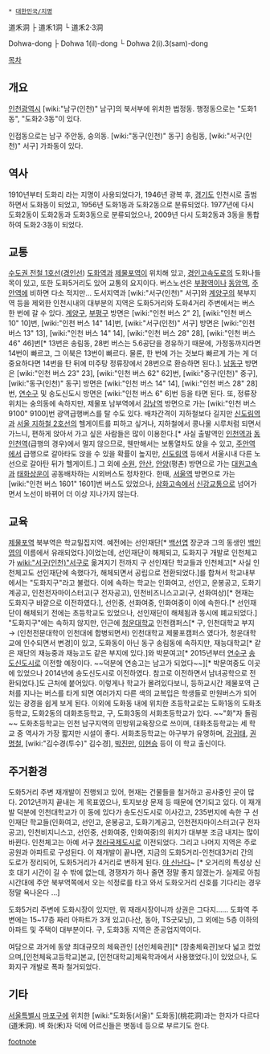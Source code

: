  * [[대한민국/지명]]

道禾洞
├ 道禾1洞
└ 道禾2·3洞

Dohwa-dong
├ Dohwa 1(il)-dong
└ Dohwa 2(i).3(sam)-dong

[[목차]]
== 개요 ==
[[인천광역시]] [wiki:"남구(인천)" 남구]의 북서부에 위치한 법정동. 행정동으로는 "도화1동", "도화2·3동"이 있다.

인접동으로는 남구 주안동, 숭의동. [wiki:"동구(인천)" 동구] 송림동, [wiki:"서구(인천)" 서구] 가좌동이 있다.

== 역사 ==
1910년부터 도화리 라는 지명이 사용되었다가, 1946년 광복 후, [[경기도]] 인천시로 출범하면서 도화동이 되었고, 1956년 도화1동과 도화2동으로 분류되었다. 1977년에 다시 도화2동이 도화2동과 도화3동으로 분류되었으나, 2009년 다시 도화2동과 3동을 통합하여 도화2·3동이 되었다.

== 교통 ==
[[수도권 전철 1호선]]([[경인선]]) [[도화역]]과 [[제물포역]]이 위치해 있고, [[경인고속도로]]의 도화나들목이 있고, 또한 도화5거리도 있어 교통의 요지이다. 버스노선은 [[부평역]]이나 [[동암역]], [[주안역]]에 비하면 다소 적지만… 도서지역과 [wiki:"서구(인천)" 서구]와 [[계양구]]의 북부지역 등을 제외한 인천시내의 대부분의 지역은 도화5거리와 도화4거리 주변에서는 버스 한 번에 갈 수 있다. [[계양구]], [[부평구]] 방면은 [wiki:"인천 버스 2" 2], [wiki:"인천 버스 10" 10]번,  [wiki:"인천 버스 14" 14]번, [wiki:"서구(인천)" 서구]  방면은 [wiki:"인천 버스 13" 13], [wiki:"인천 버스 14" 14], [wiki:"인천 버스 28" 28], [wiki:"인천 버스 46" 46]번[* 13번은 송림동, 28번 버스는 5.6공단을 경유하기 때문에, 가정동까지라면 14번이 빠르고, 그 이북은 13번이 빠르다. 물론, 한 번에 가는 것보다 빠르게 가는 게 더 중요하다면 14번을 탄 뒤에 미주탕 정류장에서 28번으로 환승하면 된다.]. [[남동구]] 방면은 [wiki:"인천 버스 23" 23], [wiki:"인천 버스 62" 62]번, [wiki:"중구(인천)" 중구], [wiki:"동구(인천)" 동구] 방면은 [wiki:"인천 버스 14" 14], [wiki:"인천 버스 28" 28]번, [[연수구]] 및 송도신도시 방면은 [wiki:"인천 버스 6" 6]번 등을 타면 된다. 또, 정류장 위치는 숭의동에 속하지만, 제물포 남부역에서 [[강남역]] 방면으로 가는 [wiki:"인천 버스 9100" 9100]번 광역급행버스를 탈 수도 있다. 배차간격이 지하철보다 길지만 [[신도림역]]과 [[서울 지하철 2호선]]의 헬게이트를 피하고 싶거나, 지하철에서 콩나물 시루처럼 되면서 가느니, 편하게 앉아서 가고 싶은 사람들은 많이 이용한다.[* 사실 출발역인 [[인천역]]과 [[동인천역]](급행의 경우)에서 멀지 않으므로, 웬만해서는 보통열차도 앉을 수 있고, [[주안역]]에서 급행으로 갈아타도 앉을 수 있을 확률이 높지만, [[신도림역]] 등에서 서울시내 다른 노선으로 갈아탄 뒤가 헬게이트.] 그 외에 [[수원]], [[안산]], [[안양]](평촌) 방면으로 가는 [[대원고속]]과 [[태화상운]]이 공동배차하는 시외버스도 정차한다. 한때, [[서울역]] 방면으로 가는 [wiki:"인천 버스 1601" 1601]번 버스도 있었으나, [[삼화고속]]에서 [[신강교통]]으로 넘어가면서 노선이 바뀌어 더 이상 지나가지 않는다.
== 교육 ==
[[제물포역]] 북부역은 학교밀집지역. 예전에는 선인재단[* [[백선엽]] 장군과 그의 동생인 [[백인엽]]의 이름에서 유래되었다.]이었는데, 선인재단이 해체되고, 도화지구 개발로 인천체고가 [[wiki:"서구(인천)"서구]]로 옮겨지기 전까지 구 선인재단 학교들과 인천체고[* 사실 인천체고도 선인재단에 속했다가, 해체되면서 공립으로 전환되었다.]를 합쳐서 학교내부에서는 "도화지구"라고 불렀다. 이에 속하는 학교는 인화여고, 선인고, 운봉공고, 도화기계공고, 인천전자마이스터고(구 전자공고), 인천비즈니스고교(구, 선화여상)[* 현재는 도화지구 바깥으로 이전하였다.], 선인중, 선화여중, 인화여중이 이에 속한다.[* 선인재단이 해체되기 전에는 초등학교도 있었으나, 선인재단이 해체됨과 동시에 폐교되었다.] "도화지구"에는 속하지 않지만, 인근에 [[청운대학교]] 인천캠퍼스[* 구, 인천대학교 부지 → (인천전문대학이 인천대에 합병되면서) 인천대학교 제물포캠퍼스 였다가, 청운대학교에 인수되면서 변경]이 있고, 도화동이 아닌 동구 송림동에 속하지만, 재능대학교[* 같은 재단의 재능중과 재능고도 같은 부지에 있다.]와 박문여고[* 2015년부터 [[연수구]] [[송도신도시]]로 이전할 예정이다. ~~덕분에 연송고는 남고가 되었다~~][* 박문여중도 이곳에 있었으나 2014년에 송도신도시로 이전하였다. 참고로 이전하면서 남녀공학으로 전환되었다.]도 근처에 붙어있다. 이렇게나 학교가 몰려있다보니, 등하교시간 제물포역 근처를 지나는 버스를 타게 되면 여러가지 다른 색의 교복입은 학생들로 만원버스가 되어있는 광경을 쉽게 보게 된다.
이외에 도화동 내에 위치한 초등학교로는 도화1동의 도화초등학교, 도화2동의 대화초등학교, 구, 도화3동의 서화초등학교가 있다. ~~"화"자 돌림~~ 도화초등학교는 인천 남구지역의 민방위교육장으로 쓰이며, 대화초등학교는 세 학교 중 역사가 가장 짧지만 시설이 좋다. 서화초등학교는 야구부가 유명하며, [[강귀태]], [[권명철]], [wiki:"김수경(투수)" 김수경], [[박진만]], [[이현승]] 등이 이 학교 출신이다.

== 주거환경 ==
도화5거리 주변 재개발이 진행되고 있어, 현재는 건물들을 철거하고 공사중인 곳이 많다. 2012년까지 끝내는 게 목표였으나, 토지보상 문제 등 때문에 연기되고 있다. 이 재개발 덕분에 인천대학교가 이 동에 있다가 송도신도시로 이사갔고, 235번지에 속한 구 선인재단 학교들(인화여고, 선인고, 운봉공고, 도화기계공고, 인천전자마이스터고(구 전자공고), 인천비지니스고, 선인중, 선화여중, 인화여중)의 위치가 대부분 조금 내지는 많이 바뀐다. 인천체고는 아예 서구 [[청라국제도시]]로 이전되었다. 그리고 나머지 지역은 주로 공원과 아파트로 구성된다. 이 재개발이 끝나면, 지금의 도화5거리-인천대3거리 간의 도로가 정리되어, 도화5거리가  4거리로 변하게 된다. [[야 신난다]]~ [* 오거리의 특성상 신호 대기 시간이 길 수 밖에 없는데, 경쟁자가 하나 줄면 정말 좋지 않겠는가. 실제로 아침 시간대에 주안 북부역쪽에서 오는 석정로를 타고 와서 도화오거리 신호를 기다리는 경우 정말 욕나온다 ...]

도화5거리 주변에 도화시장이 있지만, 뭐 재래시장이니까 상권은 그다지……
도화역 주변에는 15~17층 짜리 아파트가 3개 있고(나산, 동아, TS굿모닝), 그 외에는 5층 이하의 아파트 및 주택이 대부분이다. 구, 도화3동 지역은 준공업지역이다.


여담으로 과거에 동양 최대규모의 체육관인 [선인체육관][* [장충체육관]보다 넓고 컸었으며,[인천체육고등학교]본교, [인천대학교]체육학과에서 사용했었다.]이 있었으나, 도화지구 개발로 폭파 철거되었다.
== 기타 ==
[[서울특별시]] [[마포구]]에 위치한 [wiki:"도화동(서울)" 도화동](桃花洞)과는 한자가 다르다(道禾洞). 벼 화(禾)자 덕에 어르신들은 볏동네 등으로 부르기도 한다.


[[footnote]]
